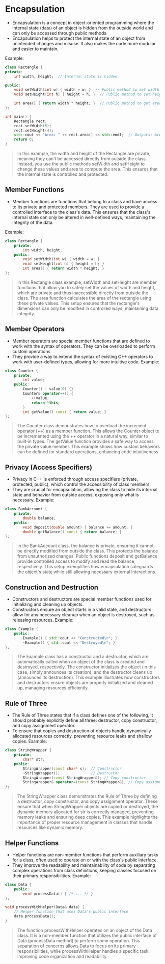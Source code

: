 # Encapsulation
- Encapsulation is a concept in object-oriented programming where the internal state (data) of an object is hidden from the outside world and can only be accessed through public methods.
- Encapsulation helps to protect the internal state of an object from unintended changes and misuse. It also makes the code more modular and easier to maintain.

Example:
```cpp
class Rectangle {
private:
    int width, height;  // Internal state is hidden

public:
    void setWidth(int w) { width = w; }  // Public method to set width
    void setHeight(int h) { height = h; }  // Public method to set height

    int area() { return width * height; }  // Public method to get area
};

int main() {
    Rectangle rect;
    rect.setWidth(5);
    rect.setHeight(4);
    std::cout << "Area: " << rect.area() << std::endl;  // Outputs: Area: 20
    return 0;
}
```
> In this example, the width and height of the Rectangle are private, meaning they can't be accessed directly from outside the class. Instead, you use the public methods setWidth and setHeight to change these values and area to compute the area. This ensures that the internal state is controlled and protected.

## Member Functions
- Member functions are functions that belong to a class and have access to its private and protected members.
They are used to provide a controlled interface to the class's data. This ensures that the class's internal state can only be altered in well-defined ways, maintaining the integrity of the data.

Example:
```cpp
class Rectangle {
    private:
        int width, height;
    public:
        void setWidth(int w) { width = w; }
        void setHeight(int h) { height = h; }
        int area() { return width * height; }
};
```
> In this Rectangle class example, setWidth and setHeight are member functions that allow you to safely set the values of width and height, which are private and thus inaccessible directly from outside the class. The area function calculates the area of the rectangle using these private values. This setup ensures that the rectangle's dimensions can only be modified in controlled ways, maintaining data integrity.

## Member Operators
- Member operators are special member functions that are defined to work with the syntax of operators. They can be overloaded to perform custom operations.
- They provide a way to extend the syntax of existing C++ operators to work with user-defined types, allowing for more intuitive code.
Example:
```cpp
class Counter {
    private:
        int value;
    public:
        Counter() : value(0) {}
        Counter& operator++() {
            ++value;
            return *this;
        }
        int getValue() const { return value; }
};
```
> The Counter class demonstrates how to overload the increment operator (++) as a member function. This allows the Counter object to be incremented using the ++ operator in a natural way, similar to built-in types. The getValue function provides a safe way to access the private value member. This example shows how custom behaviors can be defined for standard operations, enhancing code intuitiveness.

## Privacy (Access Specifiers)
- Privacy in C++ is enforced through access specifiers (private, protected, public), which control the accessibility of class members.
- They are crucial for encapsulation, allowing the class to hide its internal state and behavior from outside access, exposing only what is necessary.
Example:
```cpp
class BankAccount {
    private:
        double balance;
    public:
        void deposit(double amount) { balance += amount; }
        double getBalance() const { return balance; }
};
```
> In the BankAccount class, the balance is private, ensuring it cannot be directly modified from outside the class. This protects the balance from unauthorized changes. Public functions deposit and getBalance provide controlled access to modify and read the balance, respectively. This setup exemplifies how encapsulation safeguards the object's state while still allowing necessary external interactions.


## Construction and Destruction
- Constructors and destructors are special member functions used for initializing and cleaning up objects.
- Constructors ensure an object starts in a valid state, and destructors allow for any necessary cleanup when an object is destroyed, such as releasing resources.
Example:
```cpp
class Example {
    public:
        Example() { std::cout << "Constructed\n"; }
        ~Example() { std::cout << "Destroyed\n"; }
};
```
> The Example class has a constructor and a destructor, which are automatically called when an object of the class is created and destroyed, respectively. The constructor initializes the object (in this case, simply announces its creation), and the destructor cleans up (announces its destruction). This example illustrates how constructors and destructors ensure objects are properly initialized and cleaned up, managing resources efficiently.

## Rule of Three
- The Rule of Three states that if a class defines one of the following, it should probably explicitly define all three: destructor, copy constructor, and copy assignment operator.
- To ensure that copies and destruction of objects handle dynamically allocated resources correctly, preventing resource leaks and shallow copies.
Example:
```cpp
class StringWrapper {
    private:
        char* str;
    public:
        StringWrapper(const char* s);  // Constructor
        ~StringWrapper();              // Destructor
        StringWrapper(const StringWrapper&); // Copy constructor
        StringWrapper& operator=(const StringWrapper&); // Copy assignment
};
```
> The StringWrapper class demonstrates the Rule of Three by defining a destructor, copy constructor, and copy assignment operator. These ensure that when StringWrapper objects are copied or destroyed, the dynamic memory allocated for str is correctly managed, preventing memory leaks and ensuring deep copies. This example highlights the importance of proper resource management in classes that handle resources like dynamic memory.

## Helper Functions
- Helper functions are non-member functions that perform auxiliary tasks for a class, often used to operate on or with the class's public interface.
- They improve the readability and maintainability of code by separating complex operations from class definitions, keeping classes focused on their primary responsibilities.
Example:
```cpp
class Data {
    public:
        void processData() { /* ... */ }
};

void processWithHelper(Data& data) {
    // Helper function that uses Data's public interface
    data.processData();
}
```
> The function processWithHelper operates on an object of the Data class. It is a non-member function that utilizes the public interface of Data (processData method) to perform some operation. This separation of concerns allows Data to focus on its primary responsibilities, while processWithHelper handles a specific task, improving code organization and readability.